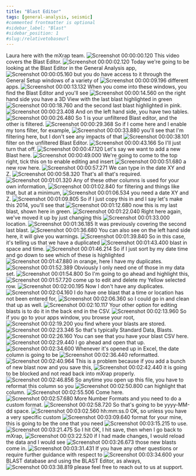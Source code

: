 ```yaml
---
title: "Blast Editor"
tags: [general-analysis, seismic]
#commented frontmatter is optional
#sidebar_label: "Blast"
#sidebar_position: 1
#slug:/relativetobaseurl
---
```


Laura here with the mXrap team.
![Screenshot 00:00:00.120](./tutorial-img/00-00-00-120.png)
This video covers the Blast Editor.
![Screenshot 00:00:02.120](./tutorial-img/00-00-02-120.png)
Today we're going to be looking at the
Blast Editor in the General Analysis app,
![Screenshot 00:00:05.160](./tutorial-img/00-00-05-160.png)
but you do have access to it through the
General Setup windows of a variety of
![Screenshot 00:00:09.196](./tutorial-img/00-00-09-196.png)
different apps.
![Screenshot 00:00:13.132](./tutorial-img/00-00-13-132.png)
When you come into these windows,
you find the Blast Editor and you'll see
![Screenshot 00:00:14.560](./tutorial-img/00-00-14-560.png)
on the right hand side you have a 3D View
with the last blast highlighted in green
![Screenshot 00:00:18.760](./tutorial-img/00-00-18-760.png)
and the second last blast highlighted in
pink.
![Screenshot 00:00:23.408](./tutorial-img/00-00-23-408.png)
And on the left hand side,
you have two tables.
![Screenshot 00:00:26.480](./tutorial-img/00-00-26-480.png)
So 1 is your unfiltered Blast editor,
and the other is filtered.
![Screenshot 00:00:29.368](./tutorial-img/00-00-29-368.png)
So if I come here and I enable my tons
filter, for example,
![Screenshot 00:00:33.880](./tutorial-img/00-00-33-880.png)
you'll see that I'm filtering here,
but I don't see any impacts of that
![Screenshot 00:00:38.101](./tutorial-img/00-00-38-101.png)
filter on the unfiltered Blast Editor.
![Screenshot 00:00:43.166](./tutorial-img/00-00-43-166.png)
So I'll just turn that off.
![Screenshot 00:00:47.120](./tutorial-img/00-00-47-120.png)
Let's say we want to add a new Blast here.
![Screenshot 00:00:49.000](./tutorial-img/00-00-49-000.png)
We're going to come to the top right,
tick this on to enable editing and insert
![Screenshot 00:00:51.680](./tutorial-img/00-00-51-680.png)
a new row here.
![Screenshot 00:00:57.271](./tutorial-img/00-00-57-271.png)
We can type in the date XY and Z.
![Screenshot 00:00:58.320](./tutorial-img/00-00-58-320.png)
That's all that's required.
![Screenshot 00:01:01.320](./tutorial-img/00-01-01-320.png)
Any of these other columns is used for
your own information,
![Screenshot 00:01:02.840](./tutorial-img/00-01-02-840.png)
for filtering and things like that,
but at a minimum,
![Screenshot 00:01:06.534](./tutorial-img/00-01-06-534.png)
you need a date XY and Z.
![Screenshot 00:01:09.805](./tutorial-img/00-01-09-805.png)
So if I just copy this in and I say let's
make this 2014, you'll see that
![Screenshot 00:01:12.680](./tutorial-img/00-01-12-680.png)
now this is my last blast,
shown here in green.
![Screenshot 00:01:22.040](./tutorial-img/00-01-22-040.png)
Right here again,
we've moved it up by just changing this
![Screenshot 00:01:33.000](./tutorial-img/00-01-33-000.png)
location.
![Screenshot 00:01:36.185](./tutorial-img/00-01-36-185.png)
It was previously covering the second
last blast.
![Screenshot 00:01:36.680](./tutorial-img/00-01-36-680.png)
You can also see on the left hand side
here, it will give you warnings.
![Screenshot 00:01:39.840](./tutorial-img/00-01-39-840.png)
So in this case,
it's telling us that we have a duplicated
![Screenshot 00:01:43.400](./tutorial-img/00-01-43-400.png)
blast in space and time.
![Screenshot 00:01:46.214](./tutorial-img/00-01-46-214.png)
So if I just sort by my date time and go
down to see which of these is highlighted
![Screenshot 00:01:47.880](./tutorial-img/00-01-47-880.png)
in orange, here I have my duplicates.
![Screenshot 00:01:52.389](./tutorial-img/00-01-52-389.png)
Obviously I only need one of those in my
data set.
![Screenshot 00:01:54.800](./tutorial-img/00-01-54-800.png)
So I'm going to go ahead and highlight
this,
![Screenshot 00:01:57.720](./tutorial-img/00-01-57-720.png)
come up to edit and delete my Yellow
selected row.
![Screenshot 00:02:00.195](./tutorial-img/00-02-00-195.png)
Now I don't have any duplicates.
![Screenshot 00:02:04.160](./tutorial-img/00-02-04-160.png)
I do have one blast that a time or
location has not been entered for,
![Screenshot 00:02:06.360](./tutorial-img/00-02-06-360.png)
so I could go in and clean that up as
well.
![Screenshot 00:02:10.117](./tutorial-img/00-02-10-117.png)
Your other option for editing blasts is
to do it in the back end in the CSV.
![Screenshot 00:02:13.960](./tutorial-img/00-02-13-960.png)
So if you go to your apps window,
you browse your root,
![Screenshot 00:02:19.200](./tutorial-img/00-02-19-200.png)
you find where your blasts are stored.
![Screenshot 00:02:23.346](./tutorial-img/00-02-23-346.png)
So that's typically Standard Data, Blasts.
![Screenshot 00:02:26.160](./tutorial-img/00-02-26-160.png)
You can see that you have your blast CSV
here.
![Screenshot 00:02:29.440](./tutorial-img/00-02-29-440.png)
I go ahead and open that up.
![Screenshot 00:02:34.600](./tutorial-img/00-02-34-600.png)
Whenever it's opened up in Excel,
the date column is going to be
![Screenshot 00:02:36.440](./tutorial-img/00-02-36-440.png)
reformatted.
![Screenshot 00:02:40.964](./tutorial-img/00-02-40-964.png)
This is a problem because if you add a
bunch of new blast now and you save this,
![Screenshot 00:02:42.440](./tutorial-img/00-02-42-440.png)
it is going to be blocked and not read
back into mXrap properly.
![Screenshot 00:02:46.856](./tutorial-img/00-02-46-856.png)
So anytime you open up this file,
you have to reformat this column so you
![Screenshot 00:02:50.800](./tutorial-img/00-02-50-800.png)
can highlight that column.
![Screenshot 00:02:55.506](./tutorial-img/00-02-55-506.png)
Come here.
![Screenshot 00:02:57.680](./tutorial-img/00-02-57-680.png)
More Number Formats and you need to do a
custom format.
![Screenshot 00:02:58.720](./tutorial-img/00-02-58-720.png)
So that's going to be yyyy-MM-dd space.
![Screenshot 00:03:02.560](./tutorial-img/00-03-02-560.png)
hh:mm:ss.0 OK,
so unless you have a very specific custom
![Screenshot 00:03:09.640](./tutorial-img/00-03-09-640.png)
format for your mine,
this is going to be the one that you need
![Screenshot 00:03:15.215](./tutorial-img/00-03-15-215.png)
to use.
![Screenshot 00:03:21.475](./tutorial-img/00-03-21-475.png)
So I hit OK, I hit save,
then when I go back to mXrap,
![Screenshot 00:03:22.520](./tutorial-img/00-03-22-520.png)
if I had made changes,
I would reload the data and I would see
![Screenshot 00:03:26.673](./tutorial-img/00-03-26-673.png)
those new blasts come in.
![Screenshot 00:03:31.431](./tutorial-img/00-03-31-431.png)
If you have any other questions or
require further guidance with respect to
![Screenshot 00:03:34.600](./tutorial-img/00-03-34-600.png)
your BLAST database and using the BLAST
Editor, as always,
![Screenshot 00:03:38.819](./tutorial-img/00-03-38-819.png)
please feel free to reach out to us at
support.
